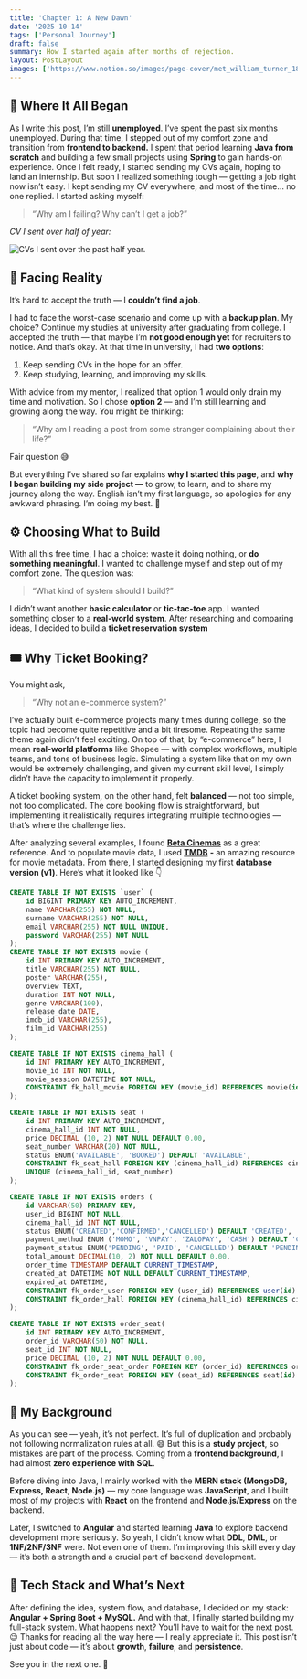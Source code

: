 ```yaml
---
title: 'Chapter 1: A New Dawn'
date: '2025-10-14'
tags: ['Personal Journey']
draft: false
summary: How I started again after months of rejection.
layout: PostLayout
images: ['https://www.notion.so/images/page-cover/met_william_turner_1835.jpg']
---
```



## 💭 Where It All Began


As I write this post, I’m still **unemployed**. I’ve spent the past six months unemployed. During that time, I stepped out of my comfort zone and transition from **frontend to backend.** I spent that period learning **Java from scratch** and building a few small projects using **Spring** to gain hands-on experience. Once I felt ready, I started sending my CVs again, hoping to land an internship. 
But soon I realized something tough — getting a job right now isn’t easy. I kept sending my CV everywhere, and most of the time… no one replied. I started asking myself:

> “Why am I failing? Why can’t I get a job?”

_CV I sent over half of year:_


![CVs I sent over the past half year.](https://prod-files-secure.s3.us-west-2.amazonaws.com/efeae8fb-3b44-437e-a57e-be87cac69182/b9c350dd-1fc9-4db6-9810-278939935fe9/Screenshot_from_2025-10-15_01-40-34.png?X-Amz-Algorithm=AWS4-HMAC-SHA256&X-Amz-Content-Sha256=UNSIGNED-PAYLOAD&X-Amz-Credential=ASIAZI2LB4664JIF7C56%2F20251023%2Fus-west-2%2Fs3%2Faws4_request&X-Amz-Date=20251023T171341Z&X-Amz-Expires=3600&X-Amz-Security-Token=IQoJb3JpZ2luX2VjEJH%2F%2F%2F%2F%2F%2F%2F%2F%2F%2FwEaCXVzLXdlc3QtMiJGMEQCIBLhTX%2B1TSQ1xGGnPZ2rZ1kePWiyoAz4nBGhPpgvQdI1AiA02ca2p%2BWp0eLDecce9hoVi4qC54lk75sGZdYLLmwt7Sr%2FAwhKEAAaDDYzNzQyMzE4MzgwNSIMsQEl6loXbwRyn3UMKtwD9KZiqMsPwnVZOpQkBHsrUjpPRvZGcA%2Befk6AyhiZHSVCaQppKgIX1roqhaBrJN88iapcxZcfeyI8D%2Fpm29QLsJlsHMf%2BBO4fIH6JUOUoakVUecJY4MQnuGb66fJ%2BrnaR8vLyhiY8Gd3muGCiusaplfQ0HAtTRZdseAL8P12vBqnDUS9LCVjMpyFQrDSJ5BMM87cF9wDiPOqinV1Lgm%2Bt60dOPqXVgAugjlGkJ5f8Md%2FoHouNJ4XmVP2JfQhjsNEyDPn%2BkBo2b3yuH6XHgvdfYUkF9%2BotdVeEOCtgIOsireGFtlLkeWVO%2F8CgXb%2Bpm96TSpW7ADaVn0OGF1g%2BFrCLz7LdJpiP4ZJ3zWIuZ2SRTWp426JU3crRtnjFSuIih5QDEi8xETjNeATGaXyheSIlMnMUEQvzMpQGSjidUYhLlw4I22M2AH%2FFNxNElIRuDAJP99efes5Bcimh%2FS3Ezx28DeXA3wWFKJceGWPVqdgouycM%2BufByIsj3OorxzsVeuT9w46E3jJVvu9cLVYO9DIu4SH%2F1vLZqyp%2BVEkUACbgY%2Fnrzat%2FFpbKBONwHhpdiDQ12yZvuidcxmj1JIpeNGfDKzMkPVh3HlXFxn78t0LoZEvRg1pEMRk0KdYN9Eow%2B7HpxwY6pgGPyldY1Bbqzzj9xMrBhZGOgy2bvtWPBY4YT2wi9dS7UMgC8a1y%2Ba5EbLvXY%2F2Md3ych9KbGbHR89ljzRZLsvIvGhmBQdFIvAEggPoWuGX%2FDlhlHZyzkf5YWgDYAxCYnY9OvFgr3%2FHQyOMjemrARkZanRJcWTvTrbyk4cU1kQvPOkPwX6ojX7w62i0btfB3%2FI3akj0hVJpGQ%2FdDhPSOPOPIexff6xHL&X-Amz-Signature=6e7ca5f0047f102a3f688537eb6c09e840a73408b82af9abab11fd478319146a&X-Amz-SignedHeaders=host&x-amz-checksum-mode=ENABLED&x-id=GetObject)


## 🥀 Facing Reality


It’s hard to accept the truth — I **couldn’t find a job**.


I had to face the worst-case scenario and come up with a **backup plan**. My choice? Continue my studies at university after graduating from college. I accepted the truth — that maybe I’m **not good enough yet** for recruiters to notice. And that’s okay. At that time in university, I had **two options**:

1. Keep sending CVs in the hope for an offer.
2. Keep studying, learning, and improving my skills.

With advice from my mentor, I realized that option 1 would only drain my time and motivation. So I chose **option 2** — and I’m still learning and growing along the way. You might be thinking:

> “Why am I reading a post from some stranger complaining about their life?”

Fair question 😅


But everything I’ve shared so far explains **why I started this page**, and **why I began building my side project —** to grow, to learn, and to share my journey along the way. English isn’t my first language, so apologies for any awkward phrasing. I’m doing my best. 🙏


## ⚙️ Choosing What to Build


With all this free time, I had a choice: waste it doing nothing, or **do something meaningful**. I wanted to challenge myself and step out of my comfort zone. The question was:

> “What kind of system should I build?”

I didn’t want another **basic calculator** or **tic-tac-toe** app. I wanted something closer to a **real-world system**. After researching and comparing ideas, I decided to build a **ticket reservation system**


## 🎟️ Why Ticket Booking?


You might ask,

> “Why not an e-commerce system?”

I’ve actually built e-commerce projects many times during college, so the topic had become quite repetitive and a bit tiresome. Repeating the same theme again didn’t feel exciting. On top of that, by “e-commerce” here, I mean **real-world platforms** like Shopee — with complex workflows, multiple teams, and tons of business logic. Simulating a system like that on my own would be extremely challenging, and given my current skill level, I simply didn’t have the capacity to implement it properly.

A ticket booking system, on the other hand, felt **balanced** — not too simple, not too complicated. The core booking flow is straightforward, but implementing it realistically requires integrating multiple technologies — that’s where the challenge lies.



After analyzing several examples, I found [**Beta Cinemas**](https://betacinemas.vn/home.htm) as a great reference. And to populate movie data, I used [**TMDB**](https://www.themoviedb.org/) **-** an amazing resource for movie metadata. From there, I started designing my first **database version (v1)**. Here’s what it looked like 👇


```sql
CREATE TABLE IF NOT EXISTS `user` (
	id BIGINT PRIMARY KEY AUTO_INCREMENT,
	name VARCHAR(255) NOT NULL,
	surname VARCHAR(255) NOT NULL,
	email VARCHAR(255) NOT NULL UNIQUE,
	password VARCHAR(255) NOT NULL
);
CREATE TABLE IF NOT EXISTS movie (
	id INT PRIMARY KEY AUTO_INCREMENT,
	title VARCHAR(255) NOT NULL,
	poster VARCHAR(255),
	overview TEXT,
	duration INT NOT NULL,
	genre VARCHAR(100),
	release_date DATE,
	imdb_id VARCHAR(255),
	film_id VARCHAR(255)
);

CREATE TABLE IF NOT EXISTS cinema_hall (
	id INT PRIMARY KEY AUTO_INCREMENT,
	movie_id INT NOT NULL,
	movie_session DATETIME NOT NULL,
	CONSTRAINT fk_hall_movie FOREIGN KEY (movie_id) REFERENCES movie(id) ON DELETE CASCADE
);

CREATE TABLE IF NOT EXISTS seat (
    id INT PRIMARY KEY AUTO_INCREMENT,
    cinema_hall_id INT NOT NULL,
    price DECIMAL (10, 2) NOT NULL DEFAULT 0.00,
    seat_number VARCHAR(20) NOT NULL,
    status ENUM('AVAILABLE', 'BOOKED') DEFAULT 'AVAILABLE',
    CONSTRAINT fk_seat_hall FOREIGN KEY (cinema_hall_id) REFERENCES cinema_hall(id) ON DELETE CASCADE,
    UNIQUE (cinema_hall_id, seat_number)
);

CREATE TABLE IF NOT EXISTS orders (
	id VARCHAR(50) PRIMARY KEY,
	user_id BIGINT NOT NULL,
	cinema_hall_id INT NOT NULL,
	status ENUM('CREATED','CONFIRMED','CANCELLED') DEFAULT 'CREATED', 
	payment_method ENUM ('MOMO', 'VNPAY', 'ZALOPAY', 'CASH') DEFAULT 'CASH',
	payment_status ENUM('PENDING', 'PAID', 'CANCELLED') DEFAULT 'PENDING',
	total_amount DECIMAL(10, 2) NOT NULL DEFAULT 0.00,
	order_time TIMESTAMP DEFAULT CURRENT_TIMESTAMP,
	created_at DATETIME NOT NULL DEFAULT CURRENT_TIMESTAMP,
	expired_at DATETIME,
	CONSTRAINT fk_order_user FOREIGN KEY (user_id) REFERENCES user(id) ON DELETE CASCADE,
	CONSTRAINT fk_order_hall FOREIGN KEY (cinema_hall_id) REFERENCES cinema_hall(id) ON DELETE CASCADE
);

CREATE TABLE IF NOT EXISTS order_seat(
	id INT PRIMARY KEY AUTO_INCREMENT,
	order_id VARCHAR(50) NOT NULL,
	seat_id INT NOT NULL,
	price DECIMAL (10, 2) NOT NULL DEFAULT 0.00,
	CONSTRAINT fk_order_seat_order FOREIGN KEY (order_id) REFERENCES orders(id) ON DELETE CASCADE,
	CONSTRAINT fk_order_seat FOREIGN KEY (seat_id) REFERENCES seat(id) ON DELETE CASCADE	
);
```


## 🧩 My Background


As you can see — yeah, it’s not perfect. It’s full of duplication and probably not following normalization rules at all. 😅 But this is a **study project**, so mistakes are part of the process. Coming from a **frontend background**, I had almost **zero experience with SQL**.


Before diving into Java, I mainly worked with the **MERN stack (MongoDB, Express, React, Node.js)** — my core language was **JavaScript**, and I built most of my projects with **React** on the frontend and **Node.js/Express** on the backend.


Later, I switched to **Angular** and started learning **Java** to explore backend development more seriously. So yeah, I didn’t know what **DDL**, **DML**, or **1NF/2NF/3NF** were. Not even one of them. I’m improving this skill every day — it’s both a strength and a crucial part of backend development.


## 🔧 Tech Stack and What’s Next


After defining the idea, system flow, and database, I decided on my stack: **Angular + Spring Boot + MySQL.** And with that, I finally started building my full-stack system. What happens next? You’ll have to wait for the next post. 😉 Thanks for reading all the way here — I really appreciate it. This post isn’t just about code — it’s about **growth**, **failure**, and **persistence**.


See you in the next one. 👋

